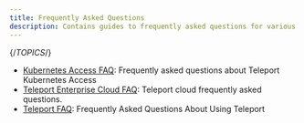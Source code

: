 ```yaml
---
title: Frequently Asked Questions
description: Contains guides to frequently asked questions for various Teleport features and use cases.
---
```


{/*TOPICS*/}

- [Kubernetes Access FAQ](faq/kubernetes-access.mdx): Frequently asked questions about Teleport Kubernetes Access
- [Teleport Enterprise Cloud FAQ](faq/cloud-hosting.mdx): Teleport cloud frequently asked questions.
- [Teleport FAQ](faq/faq.mdx): Frequently Asked Questions About Using Teleport

